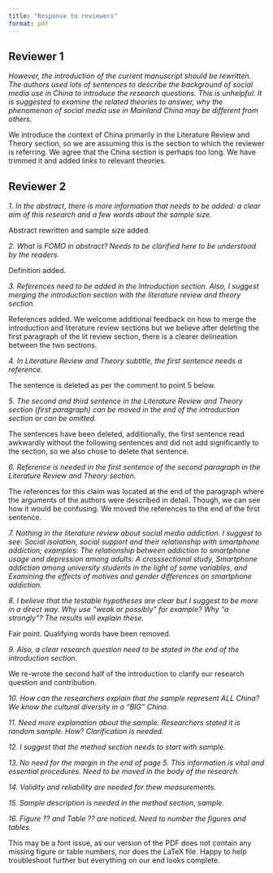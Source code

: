 ```yaml
---
title: "Response to reviewers"
format: pdf
---
```


## Reviewer 1

*However, the introduction of the current manuscript should be rewritten. The authors used lots of sentences to describe the background of social media use in China to introduce the research questions. This is unhelpful. It is suggested to examine the related theories to answer, why the phenomenon of social media use in Mainland China may be different from others.*

We introduce the context of China primarily in the Literature Review and Theory section, so we are assuming this is the section to which the reviewer is referring. We agree that the China section is perhaps too long. We have trimmed it and added links to relevant theories.

## Reviewer 2

*1.	In the abstract, there is more information that needs to be added: a clear aim of this research and a few words about the sample size.*

Abstract rewritten and sample size added.

*2.	What is FOMO in abstract? Needs to be clarified here to be understood by the readers.*

Definition added.

*3.	References need to be added in the Introduction section. Also, I suggest merging the introduction section with the literature review and theory section.*

References added. We welcome additional feedback on how to merge the introduction and literature review sections but we believe after deleting the first paragraph of the lit review section, there is a clearer delineation between the two sections.

*4.	In Literature Review and Theory subtitle, the first sentence needs a reference.*

The sentence is deleted as per the comment to point 5 below.

*5.	The second and third sentence in the Literature Review and Theory section (first paragraph) can be moved in the end of the introduction section or can be omitted.*

The sentences have been deleted, additionally, the first sentence read awkwardly without the following sentences and did not add significantly to the section, so we also chose to delete that sentence.

*6.	Reference is needed in the first sentence of the second paragraph in the Literature Review and Theory section.*

The references for this claim was located at the end of the paragraph where the arguments of the authors were described in detail. Though, we can see how it would be confusing. We moved the references to the end of the first sentence.

*7.	Nothing in the literature review about social media addiction. I suggest to see: Social isolation, social support and their relationship with smartphone addiction; examples: The relationship between addiction to smartphone usage and depression among adults: A crosssectional study, Smartphone addiction among university students in the light of some variables, and Examining the effects of motives and gender differences on smartphone addiction.*



*8.	I believe that the testable hypotheses are clear but I suggest to be more in a direct way. Why use “weak or possibly” for example? Why “a strongly”? The results will explain these.*

Fair point. Qualifying words have been removed.

*9.	Also, a clear research question need to be stated in the end of the introduction section.*

We re-wrote the second half of the introduction to clarify our research question and contribution.

*10.	How can the researchers explain that the sample represent ALL China? We know the cultural diversity in a “BIG” China.*

*11.	Need more explanation about the sample. Researchers stated it is random sample. How? Clarification is needed.*



*12.	I suggest that the method section needs to start with sample.*

*13.	No need for the margin in the end of page 5. This information is vital and essential procedures. Need to be moved in the body of the research.*

*14.	Validity and reliability are needed for thew measurements.*

*15.	Sample description is needed in the method section, sample.*

*16.	Figure ?? and Table ?? are  noticed. Need to number the figures and tables.*

This may be a font issue, as our version of the PDF does not contain any missing figure or table numbers, nor does the LaTeX file. Happy to help troubleshoot further but everything on our end looks complete.